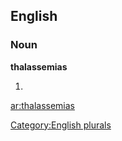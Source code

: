 ==English==

===Noun===
'''thalassemias'''

# {{plural of|[[thalassemia]]}}

[[Category:English plurals]]

[[ar:thalassemias]]